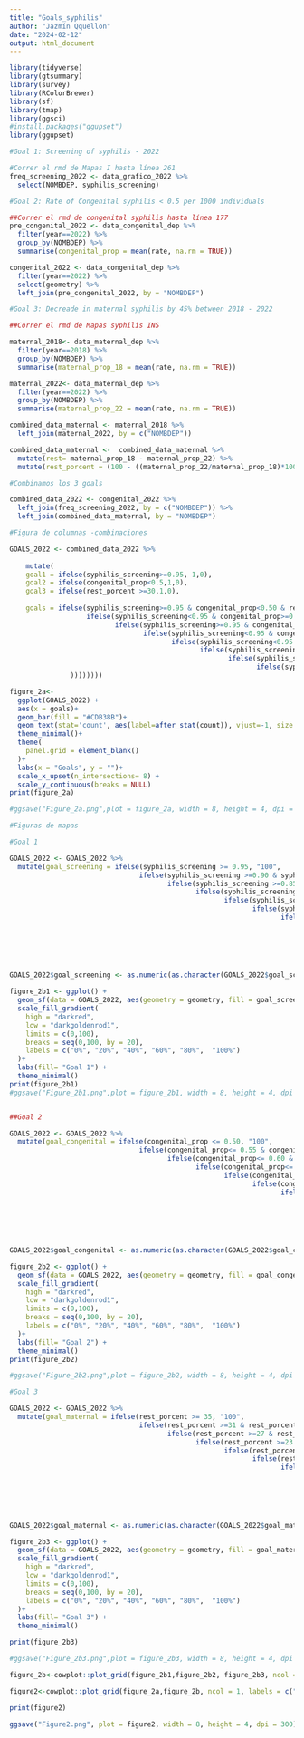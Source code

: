 ```yaml
---
title: "Goals_syphilis"
author: "Jazmín Qquellon"
date: "2024-02-12"
output: html_document
---
```


```r
library(tidyverse)
library(gtsummary)
library(survey)
library(RColorBrewer)
library(sf)
library(tmap)
library(ggsci)
#install.packages("ggupset")
library(ggupset)
```

```r
#Goal 1: Screening of syphilis - 2022

#Correr el rmd de Mapas I hasta línea 261
freq_screening_2022 <- data_grafico_2022 %>%
  select(NOMBDEP, syphilis_screening)
```

```r
#Goal 2: Rate of Congenital syphilis < 0.5 per 1000 individuals

##Correr el rmd de congenital syphilis hasta línea 177
pre_congenital_2022 <- data_congenital_dep %>% 
  filter(year==2022) %>% 
  group_by(NOMBDEP) %>% 
  summarise(congenital_prop = mean(rate, na.rm = TRUE)) 

congenital_2022 <- data_congenital_dep %>% 
  filter(year==2022) %>% 
  select(geometry) %>% 
  left_join(pre_congenital_2022, by = "NOMBDEP") 
```

```r
#Goal 3: Decreade in maternal syphilis by 45% between 2018 - 2022

##Correr el rmd de Mapas syphilis INS

maternal_2018<- data_maternal_dep %>% 
  filter(year==2018) %>% 
  group_by(NOMBDEP) %>% 
  summarise(maternal_prop_18 = mean(rate, na.rm = TRUE))

maternal_2022<- data_maternal_dep %>% 
  filter(year==2022) %>% 
  group_by(NOMBDEP) %>% 
  summarise(maternal_prop_22 = mean(rate, na.rm = TRUE))

combined_data_maternal <- maternal_2018 %>% 
  left_join(maternal_2022, by = c("NOMBDEP"))

combined_data_maternal <-  combined_data_maternal %>% 
  mutate(rest= maternal_prop_18 - maternal_prop_22) %>% 
  mutate(rest_porcent = (100 - ((maternal_prop_22/maternal_prop_18)*100)))

```

```r
#Combinamos los 3 goals

combined_data_2022 <- congenital_2022 %>%
  left_join(freq_screening_2022, by = c("NOMBDEP")) %>% 
  left_join(combined_data_maternal, by = "NOMBDEP") 
```

```r
#Figura de columnas -combinaciones

GOALS_2022 <- combined_data_2022 %>% 
 
    mutate(
    goal1 = ifelse(syphilis_screening>=0.95, 1,0),
    goal2 = ifelse(congenital_prop<0.5,1,0),
    goal3 = ifelse(rest_porcent >=30,1,0),
    
    goals = ifelse(syphilis_screening>=0.95 & congenital_prop<0.50 & rest_porcent>=30, list(c ("Goal 1", "Goal 2", "Goal 3")),
                   ifelse(syphilis_screening<0.95 & congenital_prop>=0.50 & rest_porcent<30, list(c(NA)),
                          ifelse(syphilis_screening>=0.95 & congenital_prop>=0.50 & rest_porcent<30, list(c("Goal 1")),
                                 ifelse(syphilis_screening<0.95 & congenital_prop<0.50 & rest_porcent<30, list(c("Goal 2")),
                                        ifelse(syphilis_screening<0.95 & congenital_prop>=0.50 & rest_porcent>=30, list(c("Goal 3")),
                                               ifelse(syphilis_screening>=0.95 & congenital_prop<0.50 & rest_porcent<30, list(c("Goal 1", "Goal 2")),
                                                      ifelse(syphilis_screening>=0.95 & congenital_prop>=0.50 & rest_porcent>=30, list(c("Goal 1", "Goal 3")),
                                                             ifelse(syphilis_screening<0.95 & congenital_prop<0.50 & rest_porcent>=30, list(c("Goal 2", "Goal 3")), NA)
               ))))))))

figure_2a<-
  ggplot(GOALS_2022) +
  aes(x = goals)+
  geom_bar(fill = "#CDB38B")+
  geom_text(stat='count', aes(label=after_stat(count)), vjust=-1, size = 4) +
  theme_minimal()+
  theme(
    panel.grid = element_blank()
  )+
  labs(x = "Goals", y = "")+
  scale_x_upset(n_intersections= 8) +
  scale_y_continuous(breaks = NULL)
print(figure_2a)

#ggsave("Figure_2a.png",plot = figure_2a, width = 8, height = 4, dpi = 300)
```

```r
#Figuras de mapas

#Goal 1

GOALS_2022 <- GOALS_2022 %>% 
  mutate(goal_screening = ifelse(syphilis_screening >= 0.95, "100",
                                ifelse(syphilis_screening >=0.90 & syphilis_screening<0.95, "90",
                                       ifelse(syphilis_screening >=0.85 & syphilis_screening<0.90, "80",
                                              ifelse(syphilis_screening >=0.80 & syphilis_screening <0.85, "70",
                                                     ifelse(syphilis_screening >=0.75 & syphilis_screening <0.80, "60",
                                                            ifelse(syphilis_screening >=0.70 & syphilis_screening <0.75, "50",
                                                                   ifelse(syphilis_screening >=0.65 & syphilis_screening <0.70, "40",
                                                                          ifelse(syphilis_screening >=0.60  & syphilis_screening <0.65, "30",
                                                                                 ifelse(syphilis_screening >=0.55 & syphilis_screening <0.60, "20",
                                                                                        ifelse(syphilis_screening>=0.50 & syphilis_screening<0.55, "10",
                                                                                               ifelse(syphilis_screening <0.50, "0", NA))))))))))))


GOALS_2022$goal_screening <- as.numeric(as.character(GOALS_2022$goal_screening))

figure_2b1 <- ggplot() +
  geom_sf(data = GOALS_2022, aes(geometry = geometry, fill = goal_screening), col = "#FAEBD7") +
  scale_fill_gradient(
    high = "darkred", 
    low = "darkgoldenrod1", 
    limits = c(0,100), 
    breaks = seq(0,100, by = 20),
    labels = c("0%", "20%", "40%", "60%", "80%",  "100%")
  )+
  labs(fill= "Goal 1") +
  theme_minimal()
print(figure_2b1)
#ggsave("Figure_2b1.png",plot = figure_2b1, width = 8, height = 4, dpi = 300)


##Goal 2

GOALS_2022 <- GOALS_2022 %>% 
  mutate(goal_congenital = ifelse(congenital_prop <= 0.50, "100",
                                ifelse(congenital_prop<= 0.55 & congenital_prop>0.50, "90",
                                       ifelse(congenital_prop<= 0.60 & congenital_prop>0.55, "80",
                                              ifelse(congenital_prop<= 0.65 & congenital_prop >0.60, "70",
                                                     ifelse(congenital_prop<= 0.70 & congenital_prop >0.65, "60",
                                                            ifelse(congenital_prop<= 0.75 & congenital_prop >0.70, "50",
                                                                   ifelse(congenital_prop<= 0.80 & congenital_prop >0.75, "40",
                                                                          ifelse(congenital_prop<= 0.85  & congenital_prop >0.80, "30",
                                                                                 ifelse(congenital_prop<= 0.90 & congenital_prop >0.85, "20",
                                                                                        ifelse(congenital_prop<= 0.95 & congenital_prop>0.90, "10",
                                                                                               ifelse(congenital_prop>0.95, "0", NA))))))))))))


GOALS_2022$goal_congenital <- as.numeric(as.character(GOALS_2022$goal_congenital))

figure_2b2 <- ggplot() +
  geom_sf(data = GOALS_2022, aes(geometry = geometry, fill = goal_congenital), col = "#FAEBD7") +
  scale_fill_gradient(
    high = "darkred", 
    low = "darkgoldenrod1", 
    limits = c(0,100), 
    breaks = seq(0,100, by = 20),
    labels = c("0%", "20%", "40%", "60%", "80%",  "100%")
  )+
  labs(fill= "Goal 2") +
  theme_minimal()
print(figure_2b2)

#ggsave("Figure_2b2.png",plot = figure_2b2, width = 8, height = 4, dpi = 300)

#Goal 3

GOALS_2022 <- GOALS_2022 %>% 
  mutate(goal_maternal = ifelse(rest_porcent >= 35, "100",
                                ifelse(rest_porcent >=31 & rest_porcent<35, "90",
                                       ifelse(rest_porcent >=27 & rest_porcent<31, "80",
                                              ifelse(rest_porcent >=23 & rest_porcent <27, "70",
                                                     ifelse(rest_porcent >=19 & rest_porcent <23, "60",
                                                            ifelse(rest_porcent >=15 & rest_porcent <19, "50",
                                                                   ifelse(rest_porcent >=11 & rest_porcent <15, "40",
                                                                          ifelse(rest_porcent >=7  & rest_porcent <11, "30",
                                                                                 ifelse(rest_porcent >=3 & rest_porcent <7, "20",
                                                                                        ifelse(rest_porcent>=0 & rest_porcent<3, "10",
                                                                                               ifelse(rest_porcent < 0, "0", NA))))))))))))


GOALS_2022$goal_maternal <- as.numeric(as.character(GOALS_2022$goal_maternal))

figure_2b3 <- ggplot() +
  geom_sf(data = GOALS_2022, aes(geometry = geometry, fill = goal_maternal), col = "#FAEBD7") +
  scale_fill_gradient(
    high = "darkred", 
    low = "darkgoldenrod1", 
    limits = c(0,100), 
    breaks = seq(0,100, by = 20),
    labels = c("0%", "20%", "40%", "60%", "80%",  "100%")
  )+
  labs(fill= "Goal 3") +
  theme_minimal()

print(figure_2b3)

#ggsave("Figure_2b3.png",plot = figure_2b3, width = 8, height = 4, dpi = 300)

figure_2b<-cowplot::plot_grid(figure_2b1,figure_2b2, figure_2b3, ncol = 3, rel_heights = c(0.6,0.4))

figure2<-cowplot::plot_grid(figure_2a,figure_2b, ncol = 1, labels = c("a","b"), rel_heights = c(0.6,0.4))

print(figure2)

ggsave("Figure2.png", plot = figure2, width = 8, height = 4, dpi = 300)
```

